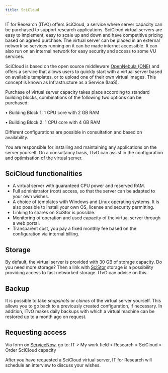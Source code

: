 ```yaml
---
title: SciCloud
---
```

IT for Research (ITvO) offers SciCloud, a service where server capacity can be purchased to support research applications. SciCloud virtual servers are easy to implement, easy to scale up and down and have competitive pricing based on agreed purchase. The virtual server can be placed in an external network so services running on it can be made internet accessible. It can also run on an internal network for easy security and access to some VU services.

SciCloud is based on the open source middleware [OpenNebula (ONE)](https://opennebula.io/) and offers a service that allows users to quickly start with a virtual server based on available templates, or to upload one of their own virtual images. This concept is known as Infrastructure as a Service (IaaS).

Purchase of virtual server capacity takes place according to standard building blocks, combinations of the following two options can be purchased: 

• Building Block 1: 1 CPU core with 2 GB RAM 

• Building Block 2: 1 CPU core with 4 GB RAM 
<!-- add a link to page on costs somewhere (? haven't found it yet) --> 

Different configurations are possible in consultation and based on availability.  
 
You are responsible for installing and maintaining any applications on the server yourself. On a consultancy basis, ITvO can assist in the configuration and optimisation of the virtual server.

## SciCloud functionalities 
- A virtual server with guaranteed CPU power and reserved RAM.
- Full administrator (root) access, so that the server can be adapted to your own wishes.
- A choice of templates with Windows and Linux operating systems. It is also possible to install your own OS, license and security permitting.
- Linking to shares on SciStor is possible.
- Monitoring of operation and used capacity of the virtual server through a web portal.
- Transparent cost, you pay a fixed monthly fee based on the configuration via internal billing.

## Storage 
By default, the virtual server is provided with 30 GB of storage capacity. Do you need more storage? Then a link with [SciStor](./scistor.qmd) storage is a possibility providing access to fast networked storage. ITvO can advise on this.

## Backup 
It is possible to take _snapshots_ or _clones_ of the virtual server yourself. This allows you to go back to a previously created configuration, if necessary. In addition, ITvO makes daily backups with which a virtual machine can be restored up to a month ago on request. 

## Requesting access
Via form on [ServiceNow](https://services.vu.nl/esc), go to: IT > My work field > Research > SciCloud > Order SciCloud capacity

After you have requested a SciCloud virtual server, IT for Research will schedule an interview to discuss your wishes. 